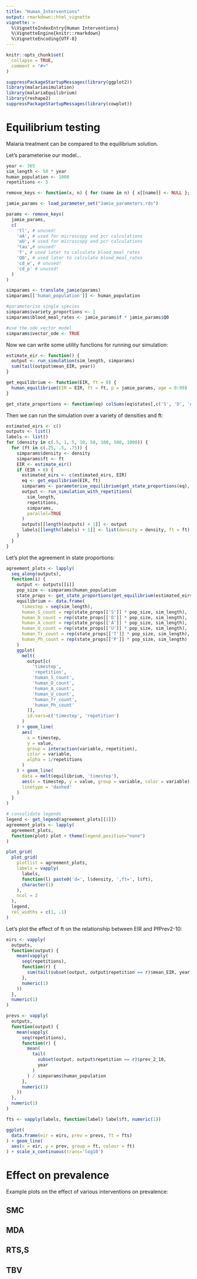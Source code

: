 ```yaml
---
title: "Human_Interventions"
output: rmarkdown::html_vignette
vignette: >
  %\VignetteIndexEntry{Human Interventions}
  %\VignetteEngine{knitr::rmarkdown}
  %\VignetteEncoding{UTF-8}
---
```


```r
knitr::opts_chunk$set(
  collapse = TRUE,
  comment = "#>"
)
```

```r
suppressPackageStartupMessages(library(ggplot2))
library(malariasimulation)
library(malariaEquilibrium)
library(reshape2)
suppressPackageStartupMessages(library(cowplot))
```

# Equilibrium testing

Malaria treatment can be compared to the equilibrium solution.

Let's parameterise our model...

```r
year <- 365
sim_length <- 50 * year
human_population <- 1000
repetitions <- 5

remove_keys <- function(x, n) { for (name in n) { x[[name]] <- NULL }; x }

jamie_params <- load_parameter_set("Jamie_parameters.rds")

params <- remove_keys(
  jamie_params,
  c(
    'tl', # unused!
    'aA', # used for microscopy and pcr calculations
    'aU', # used for microscopy and pcr calculations
    'tau',# unused!
    'f', # used later to calculate blood_meal_rates
    'Q0', # used later to calculate blood_meal_rates
    'cd_w', # unused!
    'cd_p' # unused!
  )
)

simparams <- translate_jamie(params)
simparams[['human_population']] <- human_population

#parameterise single species
simparams$variety_proportions <- 1
simparams$blood_meal_rates <- jamie_params$f * jamie_params$Q0

#use the ode vector model
simparams$vector_ode <- TRUE
```

Now we can write some utility functions for running our simulation:

```r
estimate_eir <- function() {
  output <- run_simulation(sim_length, simparams)
  sum(tail(output$mean_EIR, year))
}

get_equilibrium <- function(EIR, ft = 0) {
  human_equilibrium(EIR = EIR, ft = ft, p = jamie_params, age = 0:99)
}

get_state_proportions <- function(eq) colSums(eq$states[,c('S', 'D', 'A', 'U', 'T', 'P')])
```

Then we can run the simulation over a variety of densities and ft:

```r
estimated_eirs <- c()
outputs <- list()
labels <- list()
for (density in c(.5, 1, 5, 10, 50, 100, 500, 1000)) {
  for (ft in c(.25, .5, .75)) {
    simparams$density <- density
    simparams$ft <- ft
    EIR <- estimate_eir()
    if (EIR > 0) {
      estimated_eirs <- c(estimated_eirs, EIR)
      eq <- get_equilibrium(EIR, ft)
      simparams <- parameterise_equilibrium(get_state_proportions(eq), simparams)
      output <- run_simulation_with_repetitions(
        sim_length,
        repetitions,
        simparams,
        parallel=TRUE
      )
      outputs[[length(outputs) + 1]] <- output
      labels[[length(labels) + 1]] <- list(density = density, ft = ft)
    }
  }
}
```

Let's plot the agreement in state proportions:

```r

agreement_plots <- lapply(
  seq_along(outputs),
  function(i) {
    output <- outputs[[i]]
    pop_size <- simparams$human_population
    state_props <- get_state_proportions(get_equilibrium(estimated_eirs[[i]]))
    equilibrium <- data.frame(
      timestep = seq(sim_length),
      human_S_count = rep(state_props[['S']] * pop_size, sim_length),
      human_D_count = rep(state_props[['D']] * pop_size, sim_length),
      human_A_count = rep(state_props[['A']] * pop_size, sim_length),
      human_U_count = rep(state_props[['U']] * pop_size, sim_length),
      human_Tr_count = rep(state_props[['T']] * pop_size, sim_length),
      human_Ph_count = rep(state_props[['P']] * pop_size, sim_length)
    )
    ggplot(
      melt(
        output[c(
          'timestep',
          'repetition',
          'human_S_count',
          'human_D_count',
          'human_A_count',
          'human_U_count',
          'human_Tr_count',
          'human_Ph_count'
        )],
        id.vars=c('timestep', 'repetition')
      )
    ) + geom_line(
      aes(
        x = timestep,
        y = value,
        group = interaction(variable, repetition),
        color = variable,
        alpha = 1/repetitions
      )
    ) + geom_line(
      data = melt(equilibrium, 'timestep'),
      aes(x = timestep, y = value, group = variable, color = variable),
      linetype = 'dashed'
    )
  }
)

# consolidate legends
legend <- get_legend(agreement_plots[[1]])
agreement_plots <- lapply(
  agreement_plots,
  function(plot) plot + theme(legend.position="none")
)

plot_grid(
  plot_grid(
    plotlist = agreement_plots,
    labels = vapply(
      labels,
      function(l) paste0('d=', l$density, ',ft=', l$ft),
      character(1)
    ),
    ncol = 2
  ),
  legend,
  rel_widths = c(1, .1)
)
```

Let's plot the effect of ft on the relationship between EIR and PfPrev2-10:

```r
eirs <- vapply(
  outputs,
  function(output) {
    mean(vapply(
      seq(repetitions),
      function(r) {
        sum(tail(subset(output, output$repetition == r)$mean_EIR, year))
      },
      numeric(1)
    ))
  },
  numeric(1)
)

prevs <- vapply(
  outputs,
  function(output) {
    mean(vapply(
      seq(repetitions),
      function(r) {
        mean(
          tail(
            subset(output, output$repetition == r)$prev_2_10,
            year
          )
        ) / simparams$human_population
      },
      numeric(1)
    ))
  },
  numeric(1)
)

fts <- vapply(labels, function(label) label$ft, numeric(1))

ggplot(
  data.frame(eir = eirs, prev = prevs, ft = fts)
) + geom_line(
  aes(x = eir, y = prev, group = ft, colour = ft)
) + scale_x_continuous(trans='log10')
```

# Effect on prevalence

Example plots on the effect of various interventions on prevalence:

## SMC

## MDA

## RTS,S

## TBV